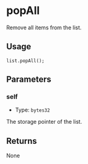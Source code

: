 # popAll

Remove all items from the list.

## Usage

```solidity copy
list.popAll();
```

## Parameters

### self

- Type: `bytes32`

The storage pointer of the list.

## Returns

None
